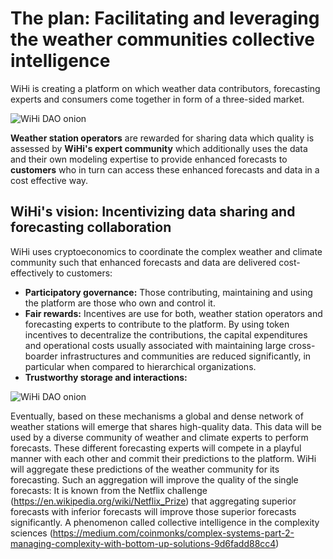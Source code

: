 # The plan: Facilitating and leveraging the weather communities collective intelligence 
WiHi is creating a platform on which weather data contributors, forecasting experts and consumers come together in form of a three-sided market.

![WiHi DAO onion](./3-sided-market.png)

**Weather station operators** are rewarded for sharing data which quality is assessed by **WiHi's expert community** which additionally uses the data
and their own modeling expertise to provide enhanced forecasts to **customers** who in turn can access these enhanced forecasts and data in a cost effective way.

## WiHi's vision: Incentivizing data sharing and forecasting collaboration


WiHi uses cryptoeconomics to coordinate the complex weather and climate community such that enhanced forecasts and data are delivered cost-effectively to customers:

- **Participatory governance:** Those contributing, maintaining and using the platform are those who own and control it. 
- **Fair rewards:** Incentives are use for both, weather station operators and forecasting experts to contribute to the platform. By using token incentives to decentralize the contributions, the capital expenditures and operational costs usually associated with maintaining large cross-boarder infrastructures and communities are reduced significantly, in particular when compared to hierarchical organizations.
- **Trustworthy storage and interactions:**

![WiHi DAO onion](./wihi-model.png)

Eventually, based on these mechanisms a global and dense network of weather stations will emerge that shares high-quality data.
This data will be used by a diverse community of weather and climate experts to perform forecasts.
These different forecasting experts will compete in a playful manner with each other and commit their predictions to the platform.
WiHi will aggregate these predictions of the weather community for its forecasting. Such an aggregation will improve the quality of the single forecasts: It is known from the Netflix challenge (https://en.wikipedia.org/wiki/Netflix_Prize) that aggregating superior forecasts with inferior forecasts will improve those superior forecasts significantly. A phenomenon called collective intelligence in the complexity sciences (https://medium.com/coinmonks/complex-systems-part-2-managing-complexity-with-bottom-up-solutions-9d6fadd88cc4)





